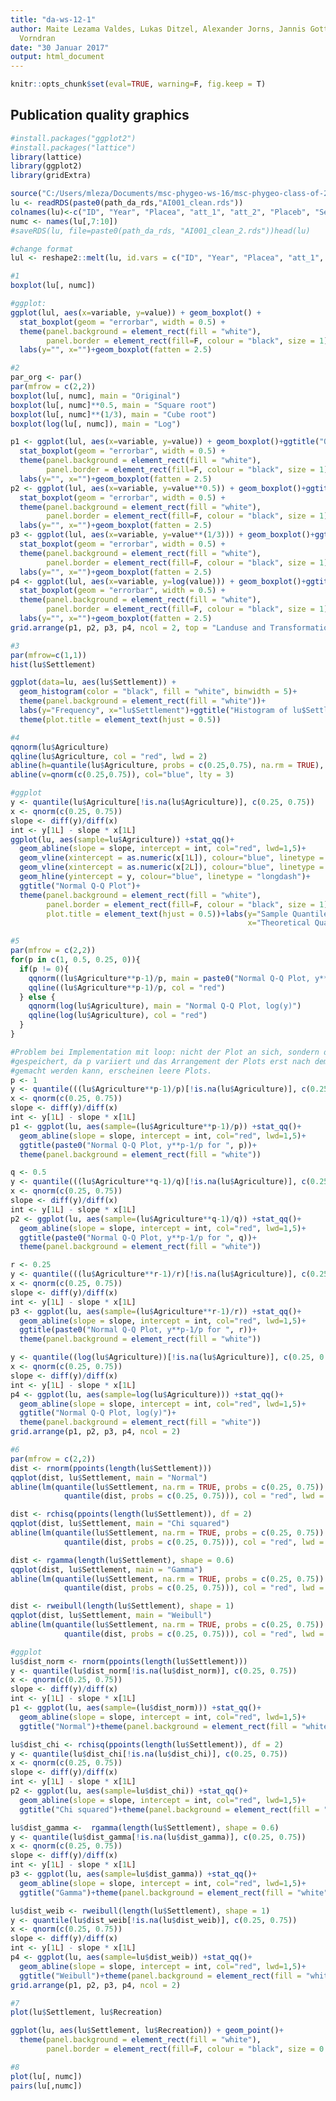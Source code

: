 ```yaml
---
title: "da-ws-12-1"
author: Maite Lezama Valdes, Lukas Ditzel, Alexander Jorns, Jannis Gottwald, Michaela
  Vorndran
date: "30 Januar 2017"
output: html_document
---
```


```r
knitr::opts_chunk$set(eval=TRUE, warning=F, fig.keep = T)
```

## Publication quality graphics
```r
#install.packages("ggplot2")
#install.packages("lattice")
library(lattice)
library(ggplot2)
library(gridExtra)

source("C:/Users/mleza/Documents/msc-phygeo-ws-16/msc-phygeo-class-of-2016-MLezamaValdes/fun/paths.r")
lu <- readRDS(paste0(path_da_rds,"AI001_clean.rds"))
colnames(lu)<-c("ID", "Year", "Placea", "att_1", "att_2", "Placeb", "Settlement", "Recreation", "Agriculture", "Forest")
numc <- names(lu[,7:10])
#saveRDS(lu, file=paste0(path_da_rds, "AI001_clean_2.rds"))head(lu)

#change format
lul <- reshape2::melt(lu, id.vars = c("ID", "Year", "Placea", "att_1", "att_2", "Placeb"))
````

```r
#1
boxplot(lu[, numc])

#ggplot: 
ggplot(lul, aes(x=variable, y=value)) + geom_boxplot() +
  stat_boxplot(geom = "errorbar", width = 0.5) +
  theme(panel.background = element_rect(fill = "white"),
        panel.border = element_rect(fill=F, colour = "black", size = 1))+
  labs(y="", x="")+geom_boxplot(fatten = 2.5) 

```

```r
#2
par_org <- par()
par(mfrow = c(2,2))
boxplot(lu[, numc], main = "Original")
boxplot(lu[, numc]**0.5, main = "Square root")
boxplot(lu[, numc]**(1/3), main = "Cube root")
boxplot(log(lu[, numc]), main = "Log")

p1 <- ggplot(lul, aes(x=variable, y=value)) + geom_boxplot()+ggtitle("Original")+
  stat_boxplot(geom = "errorbar", width = 0.5) +
  theme(panel.background = element_rect(fill = "white"),
        panel.border = element_rect(fill=F, colour = "black", size = 1))+
  labs(y="", x="")+geom_boxplot(fatten = 2.5) 
p2 <- ggplot(lul, aes(x=variable, y=value**0.5)) + geom_boxplot()+ggtitle("Square root")+
  stat_boxplot(geom = "errorbar", width = 0.5) +
  theme(panel.background = element_rect(fill = "white"),
        panel.border = element_rect(fill=F, colour = "black", size = 1))+
  labs(y="", x="")+geom_boxplot(fatten = 2.5) 
p3 <- ggplot(lul, aes(x=variable, y=value**(1/3))) + geom_boxplot()+ggtitle("Cube root")+
  stat_boxplot(geom = "errorbar", width = 0.5) +
  theme(panel.background = element_rect(fill = "white"),
        panel.border = element_rect(fill=F, colour = "black", size = 1))+
  labs(y="", x="")+geom_boxplot(fatten = 2.5) 
p4 <- ggplot(lul, aes(x=variable, y=log(value))) + geom_boxplot()+ggtitle("Log")+
  stat_boxplot(geom = "errorbar", width = 0.5) +
  theme(panel.background = element_rect(fill = "white"),
        panel.border = element_rect(fill=F, colour = "black", size = 1))+
  labs(y="", x="")+geom_boxplot(fatten = 2.5) 
grid.arrange(p1, p2, p3, p4, ncol = 2, top = "Landuse and Transformations")
```

```r
#3
par(mfrow=c(1,1))
hist(lu$Settlement)

ggplot(data=lu, aes(lu$Settlement)) + 
  geom_histogram(color = "black", fill = "white", binwidth = 5)+
  theme(panel.background = element_rect(fill = "white"))+
  labs(y="Frequency", x="lu$Settlement")+ggtitle("Histogram of lu$Settlement")+
  theme(plot.title = element_text(hjust = 0.5))
```

```r
#4
qqnorm(lu$Agriculture)
qqline(lu$Agriculture, col = "red", lwd = 2)
abline(h=quantile(lu$Agriculture, probs = c(0.25,0.75), na.rm = TRUE), col="blue", lty = 3)
abline(v=qnorm(c(0.25,0.75)), col="blue", lty = 3)

#ggplot
y <- quantile(lu$Agriculture[!is.na(lu$Agriculture)], c(0.25, 0.75))
x <- qnorm(c(0.25, 0.75))
slope <- diff(y)/diff(x)
int <- y[1L] - slope * x[1L]
ggplot(lu, aes(sample=lu$Agriculture)) +stat_qq()+
  geom_abline(slope = slope, intercept = int, col="red", lwd=1,5)+
  geom_vline(xintercept = as.numeric(x[1L]), colour="blue", linetype = "longdash")+
  geom_vline(xintercept = as.numeric(x[2L]), colour="blue", linetype = "longdash")+
  geom_hline(yintercept = y, colour="blue", linetype = "longdash")+
  ggtitle("Normal Q-Q Plot")+
  theme(panel.background = element_rect(fill = "white"),
        panel.border = element_rect(fill=F, colour = "black", size = 1),
        plot.title = element_text(hjust = 0.5))+labs(y="Sample Quantiles", 
                                                     x="Theoretical Quantiles")
```

```r
#5
par(mfrow = c(2,2))
for(p in c(1, 0.5, 0.25, 0)){
  if(p != 0){
    qqnorm((lu$Agriculture**p-1)/p, main = paste0("Normal Q-Q Plot, y**p-1/p for ", p))
    qqline((lu$Agriculture**p-1)/p, col = "red")  
  } else {
    qqnorm(log(lu$Agriculture), main = "Normal Q-Q Plot, log(y)")
    qqline(log(lu$Agriculture), col = "red")
  }
}

#Problem bei Implementation mit loop: nicht der Plot an sich, sondern der Aufruf wird in Objekt 
#gespeichert, da p variiert und das Arrangement der Plots erst nach dem Loop 
#gemacht werden kann, erscheinen leere Plots.
p <- 1
y <- quantile(((lu$Agriculture**p-1)/p)[!is.na(lu$Agriculture)], c(0.25, 0.75))
x <- qnorm(c(0.25, 0.75))
slope <- diff(y)/diff(x)
int <- y[1L] - slope * x[1L]
p1 <- ggplot(lu, aes(sample=(lu$Agriculture**p-1)/p)) +stat_qq()+
  geom_abline(slope = slope, intercept = int, col="red", lwd=1,5)+
  ggtitle(paste0("Normal Q-Q Plot, y**p-1/p for ", p))+
  theme(panel.background = element_rect(fill = "white"))

q <- 0.5
y <- quantile(((lu$Agriculture**q-1)/q)[!is.na(lu$Agriculture)], c(0.25, 0.75))
x <- qnorm(c(0.25, 0.75))
slope <- diff(y)/diff(x)
int <- y[1L] - slope * x[1L]
p2 <- ggplot(lu, aes(sample=(lu$Agriculture**q-1)/q)) +stat_qq()+
  geom_abline(slope = slope, intercept = int, col="red", lwd=1,5)+
  ggtitle(paste0("Normal Q-Q Plot, y**p-1/p for ", q))+
  theme(panel.background = element_rect(fill = "white"))

r <- 0.25
y <- quantile(((lu$Agriculture**r-1)/r)[!is.na(lu$Agriculture)], c(0.25, 0.75))
x <- qnorm(c(0.25, 0.75))
slope <- diff(y)/diff(x)
int <- y[1L] - slope * x[1L]
p3 <- ggplot(lu, aes(sample=(lu$Agriculture**r-1)/r)) +stat_qq()+
  geom_abline(slope = slope, intercept = int, col="red", lwd=1,5)+
  ggtitle(paste0("Normal Q-Q Plot, y**p-1/p for ", r))+
  theme(panel.background = element_rect(fill = "white"))

y <- quantile((log(lu$Agriculture))[!is.na(lu$Agriculture)], c(0.25, 0.75))
x <- qnorm(c(0.25, 0.75))
slope <- diff(y)/diff(x)
int <- y[1L] - slope * x[1L]
p4 <- ggplot(lu, aes(sample=log(lu$Agriculture))) +stat_qq()+
  geom_abline(slope = slope, intercept = int, col="red", lwd=1,5)+
  ggtitle("Normal Q-Q Plot, log(y)")+
  theme(panel.background = element_rect(fill = "white"))
grid.arrange(p1, p2, p3, p4, ncol = 2)
```

```r
#6
par(mfrow = c(2,2))
dist <- rnorm(ppoints(length(lu$Settlement)))
qqplot(dist, lu$Settlement, main = "Normal")
abline(lm(quantile(lu$Settlement, na.rm = TRUE, probs = c(0.25, 0.75)) ~ 
            quantile(dist, probs = c(0.25, 0.75))), col = "red", lwd = 2)

dist <- rchisq(ppoints(length(lu$Settlement)), df = 2)
qqplot(dist, lu$Settlement, main = "Chi squared")
abline(lm(quantile(lu$Settlement, na.rm = TRUE, probs = c(0.25, 0.75)) ~ 
            quantile(dist, probs = c(0.25, 0.75))), col = "red", lwd = 2)

dist <- rgamma(length(lu$Settlement), shape = 0.6)
qqplot(dist, lu$Settlement, main = "Gamma")
abline(lm(quantile(lu$Settlement, na.rm = TRUE, probs = c(0.25, 0.75)) ~ 
            quantile(dist, probs = c(0.25, 0.75))), col = "red", lwd = 2)

dist <- rweibull(length(lu$Settlement), shape = 1)
qqplot(dist, lu$Settlement, main = "Weibull")
abline(lm(quantile(lu$Settlement, na.rm = TRUE, probs = c(0.25, 0.75)) ~ 
            quantile(dist, probs = c(0.25, 0.75))), col = "red", lwd = 2)

#ggplot
lu$dist_norm <- rnorm(ppoints(length(lu$Settlement)))
y <- quantile(lu$dist_norm[!is.na(lu$dist_norm)], c(0.25, 0.75))
x <- qnorm(c(0.25, 0.75))
slope <- diff(y)/diff(x)
int <- y[1L] - slope * x[1L]
p1 <- ggplot(lu, aes(sample=(lu$dist_norm))) +stat_qq()+
  geom_abline(slope = slope, intercept = int, col="red", lwd=1,5)+
  ggtitle("Normal")+theme(panel.background = element_rect(fill = "white"))

lu$dist_chi <- rchisq(ppoints(length(lu$Settlement)), df = 2)
y <- quantile(lu$dist_chi[!is.na(lu$dist_chi)], c(0.25, 0.75))
x <- qnorm(c(0.25, 0.75))
slope <- diff(y)/diff(x)
int <- y[1L] - slope * x[1L]
p2 <- ggplot(lu, aes(sample=lu$dist_chi)) +stat_qq()+
  geom_abline(slope = slope, intercept = int, col="red", lwd=1,5)+
  ggtitle("Chi squared")+theme(panel.background = element_rect(fill = "white"))

lu$dist_gamma <-  rgamma(length(lu$Settlement), shape = 0.6)
y <- quantile(lu$dist_gamma[!is.na(lu$dist_gamma)], c(0.25, 0.75))
x <- qnorm(c(0.25, 0.75))
slope <- diff(y)/diff(x)
int <- y[1L] - slope * x[1L]
p3 <- ggplot(lu, aes(sample=lu$dist_gamma)) +stat_qq()+
  geom_abline(slope = slope, intercept = int, col="red", lwd=1,5)+
  ggtitle("Gamma")+theme(panel.background = element_rect(fill = "white"))

lu$dist_weib <- rweibull(length(lu$Settlement), shape = 1)
y <- quantile(lu$dist_weib[!is.na(lu$dist_weib)], c(0.25, 0.75))
x <- qnorm(c(0.25, 0.75))
slope <- diff(y)/diff(x)
int <- y[1L] - slope * x[1L]
p4 <- ggplot(lu, aes(sample=lu$dist_weib)) +stat_qq()+
  geom_abline(slope = slope, intercept = int, col="red", lwd=1,5)+
  ggtitle("Weibull")+theme(panel.background = element_rect(fill = "white"))
grid.arrange(p1, p2, p3, p4, ncol = 2)
```

```r

#7
plot(lu$Settlement, lu$Recreation)

ggplot(lu, aes(lu$Settlement, lu$Recreation)) + geom_point()+
  theme(panel.background = element_rect(fill = "white"),
        panel.border = element_rect(fill=F, colour = "black", size = 0.75))
```

```r
#8
plot(lu[, numc])
pairs(lu[,numc])

```
